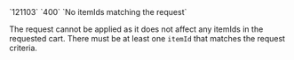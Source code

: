<tr>
<td>`121103`</td>
<td>`400`</td>
<td>`No itemIds matching the request`</td>
<td>

The request cannot be applied as it does not affect any itemIds in the requested cart. There must be at least one `itemId` that matches the request criteria.

</td>
</tr>